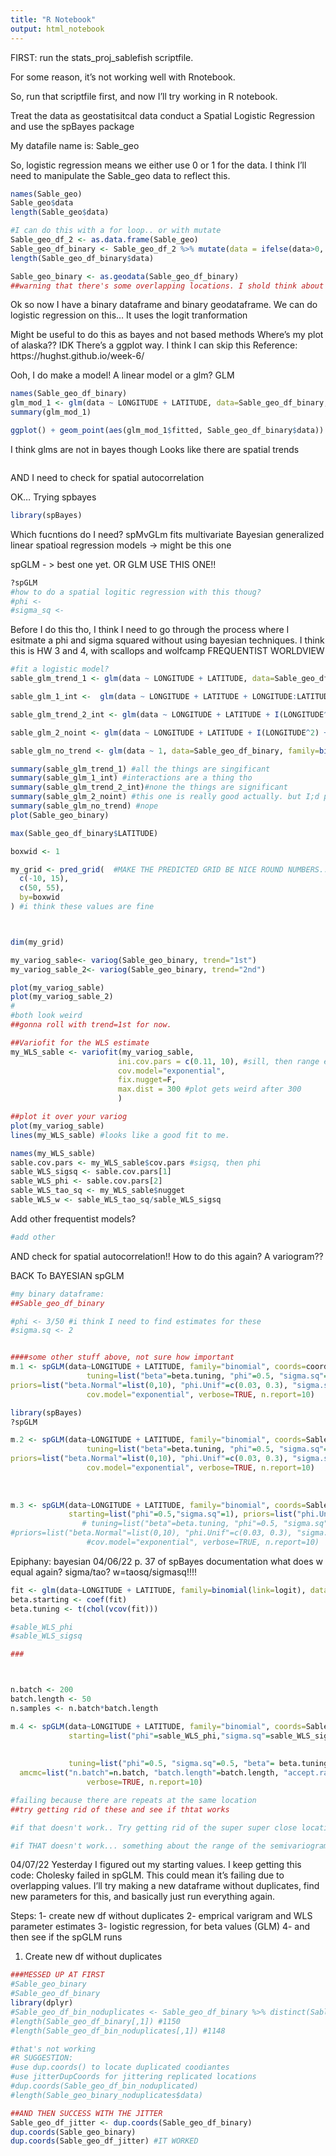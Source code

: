 ```yaml
---
title: "R Notebook"
output: html_notebook
---
```

FIRST: run the stats_proj_sablefish scriptfile.

For some reason, it's not working well with Rnotebook.

So, run that scriptfile first, and now I'll try working in R notebook.


Treat the data as geostatisitcal data
conduct a Spatial Logistic Regression
and use the spBayes package

My datafile name is: Sable_geo

So, logistic regression means we either use 0 or 1 for the data. I think I'll need to manipulate the Sable_geo data to reflect this.

```r
names(Sable_geo)
Sable_geo$data
length(Sable_geo$data)

#I can do this with a for loop.. or with mutate
Sable_geo_df_2 <- as.data.frame(Sable_geo)
Sable_geo_df_binary <- Sable_geo_df_2 %>% mutate(data = ifelse(data>0, 1, 0))
length(Sable_geo_df_binary$data)

Sable_geo_binary <- as.geodata(Sable_geo_df_binary)
##warning that there's some overlapping locations. I shold think about getting rid of duplicates?
```


Ok so now I have a binary dataframe and binary geodataframe. We can do logistic regression on this...
It uses the logit tranformation


Might be useful to do this as bayes and not based methods
Where's my plot of alaska??
IDK
There's a ggplot way.
I think I can skip this
Reference: https://hughst.github.io/week-6/


Ooh, I do make a model!
A linear model or a glm?
GLM
```r
names(Sable_geo_df_binary)
glm_mod_1 <- glm(data ~ LONGITUDE + LATITUDE, data=Sable_geo_df_binary, family=binomial())
summary(glm_mod_1)

ggplot() + geom_point(aes(glm_mod_1$fitted, Sable_geo_df_binary$data))
```
I think glms are not in bayes though
Looks like there are spatial trends

```r

```


AND I need to check for spatial autocorrelation


OK... Trying spbayes
```r
library(spBayes)

```

Which fucntions do I need?
spMvGLm fits multivariate Bayesian generalized linear spatioal regression models
-> might be this one

spGLM - > best one yet. OR GLM USE THIS ONE!!

```r
?spGLM
#how to do a spatial logitic regression with this thoug?
#phi <-
#sigma_sq <-

```


Before I do this tho, I think I need to go through the process where I esitmate a phi and sigma squared without using bayesian techniques. I think this is HW 3 and 4, with scallops and wolfcamp
FREQUENTIST WORLDVIEW
```r
#fit a logistic model?
sable_glm_trend_1 <- glm(data ~ LONGITUDE + LATITUDE, data=Sable_geo_df_binary, family=binomial(link=logit))

sable_glm_1_int <-  glm(data ~ LONGITUDE + LATITUDE + LONGITUDE:LATITUDE, data=Sable_geo_df_binary, family=binomial(link=logit))

sable_glm_trend_2_int <- glm(data ~ LONGITUDE + LATITUDE + I(LONGITUDE^2) + I(LATITUDE^2) + LONGITUDE:LATITUDE, data=Sable_geo_df_binary, family=binomial(link=logit))

sable_glm_2_noint <- glm(data ~ LONGITUDE + LATITUDE + I(LONGITUDE^2) + I(LATITUDE^2) , data=Sable_geo_df_binary, family=binomial(link=logit))

sable_glm_no_trend <- glm(data ~ 1, data=Sable_geo_df_binary, family=binomial(link=logit))

summary(sable_glm_trend_1) #all the things are singificant
summary(sable_glm_1_int) #interactions are a thing tho
summary(sable_glm_trend_2_int)#none the things are significant
summary(sable_glm_2_noint) #this one is really good actually. but I;d probably drop LONG^2 if given the option
summary(sable_glm_no_trend) #nope
plot(Sable_geo_binary)

max(Sable_geo_df_binary$LATITUDE)

boxwid <- 1

my_grid <- pred_grid(  #MAKE THE PREDICTED GRID BE NICE ROUND NUMBERS... choose a nult of the boxwidth
  c(-10, 15),
  c(50, 55),
  by=boxwid
) #i think these values are fine



dim(my_grid)

my_variog_sable<- variog(Sable_geo_binary, trend="1st") 
my_variog_sable_2<- variog(Sable_geo_binary, trend="2nd") 

plot(my_variog_sable)
plot(my_variog_sable_2)
#
#both look weird
##gonna roll with trend=1st for now.

##Variofit for the WLS estimate
my_WLS_sable <- variofit(my_variog_sable,
                        ini.cov.pars = c(0.11, 10), #sill, then range estimates
                        cov.model="exponential",
                        fix.nugget=F,
                        max.dist = 300 #plot gets weird after 300
                        )

##plot it over your variog
plot(my_variog_sable)
lines(my_WLS_sable) #looks like a good fit to me.

names(my_WLS_sable)
sable.cov.pars <- my_WLS_sable$cov.pars #sigsq, then phi
sable_WLS_sigsq <- sable.cov.pars[1]
sable_WLS_phi <- sable.cov.pars[2]
sable_WLS_tao_sq <- my_WLS_sable$nugget
sable_WLS_w <- sable_WLS_tao_sq/sable_WLS_sigsq
```


Add other frequentist models?
```r
#add other 
```



AND check for spatial autocorrelation!! How to do this again? A variogram??

BACK To BAYESIAN
spGLM
```r
#my binary dataframe:
##Sable_geo_df_binary

#phi <- 3/50 #i think I need to find estimates for these
#sigma.sq <- 2


####some other stuff above, not sure how important
m.1 <- spGLM(data~LONGITUDE + LATITUDE, family="binomial", coords=coords, weights=weights, starting=list("beta"=beta.starting, "phi"=0.06,"sigma.sq"=1, "w"=0),
                 tuning=list("beta"=beta.tuning, "phi"=0.5, "sigma.sq"=0.5, "w"=0.5),
priors=list("beta.Normal"=list(0,10), "phi.Unif"=c(0.03, 0.3), "sigma.sq.IG"=c(2, 1)), amcmc=list("n.batch"=n.batch, "batch.length"=batch.length, "accept.rate"=0.43),
                 cov.model="exponential", verbose=TRUE, n.report=10)
```


```r
library(spBayes)
?spGLM

m.2 <- spGLM(data~LONGITUDE + LATITUDE, family="binomial", coords=Sable_geo_binary$coords,  starting=list("beta"=beta.starting, "phi"=0.06,"sigma.sq"=1), #need to add somehthing here!! ##what is beta starting
                 tuning=list("beta"=beta.tuning, "phi"=0.5, "sigma.sq"=0.5),
priors=list("beta.Normal"=list(0,10), "phi.Unif"=c(0.03, 0.3), "sigma.sq.IG"=c(2, 1)), amcmc=list("n.batch"=n.batch, "batch.length"=batch.length, "accept.rate"=0.43),
                 cov.model="exponential", verbose=TRUE, n.report=10)
                 
                 
                 
m.3 <- spGLM(data~LONGITUDE + LATITUDE, family="binomial", coords=Sable_geo_binary$coords, data=Sable_geo_df_binary, n.samples = 100, cov.model="exponential",
             starting=list("phi"=0.5,"sigma.sq"=1), priors=list("phi.Unif"=c(0.03, 0.3), "sigma.sq.IG"=c(2,1)), tuning=list("phi"=0.5, "sigma.sq"=0.5, "beta"= )) # starting=list("beta"=beta.starting, "phi"=0.06,"sigma.sq"=1), #need to add somehthing here!! ##what is beta starting
                # tuning=list("beta"=beta.tuning, "phi"=0.5, "sigma.sq"=0.5),
#priors=list("beta.Normal"=list(0,10), "phi.Unif"=c(0.03, 0.3), "sigma.sq.IG"=c(2, 1)), amcmc=list("n.batch"=n.batch, "batch.length"=batch.length, "accept.rate"=0.43),
                 #cov.model="exponential", verbose=TRUE, n.report=10)
```

Epiphany: bayesian 04/06/22
p. 37 of spBayes documentation
what does w equal again? sigma/tao?
w=taosq/sigmasq!!!!
```r
fit <- glm(data~LONGITUDE + LATITUDE, family=binomial(link=logit), data=Sable_geo_df_binary)
beta.starting <- coef(fit)
beta.tuning <- t(chol(vcov(fit)))

#sable_WLS_phi
#sable_WLS_sigsq

###



n.batch <- 200
batch.length <- 50
n.samples <- n.batch*batch.length

m.4 <- spGLM(data~LONGITUDE + LATITUDE, family="binomial", coords=Sable_geo_binary$coords, data=Sable_geo_df_binary, n.samples = 100, cov.model="exponential",
             starting=list("phi"=sable_WLS_phi,"sigma.sq"=sable_WLS_sigsq, "beta"=beta.starting, "w"= sable_WLS_w), priors=list("phi.Unif"=c(1, 2), "sigma.sq.IG"=c(2,1), 
                                                                                                                                #"beta.Normal"=list(0,10)), 
                                                                                                                          "beta.Normal"=list(c(0,0,0),c(10,10,10))),
             tuning=list("phi"=0.5, "sigma.sq"=0.5, "beta"= beta.tuning, "w" = 0.5), #for metropolis proposals. May need to adjust
  amcmc=list("n.batch"=n.batch, "batch.length"=batch.length, "accept.rate"=0.43),
                 verbose=TRUE, n.report=10)

#failing because there are repeats at the same location
##try getting rid of these and see if thtat works

#if that doesn't work.. Try getting rid of the super super close location

#if THAT doesn't work... something about the range of the semivariogram, if range parameter is on the big size, locations.... try after the other things

```


04/07/22
Yesterday I figured out my starting values.
I keep getting this code: Cholesky failed in spGLM. This could mean it's failing due to overlapping values. I'll try making a new dataframe without duplicates, find new parameters for this, and basically just run everything again.

Steps:
 1- create new df without duplicates
 2- emprical varigram and WLS parameter estimates
 3- logistic regression, for beta values (GLM)
 4- and then see if the spGLM runs
 
 1. Create new df without duplicates
```r
###MESSED UP AT FIRST
#Sable_geo_binary
#Sable_geo_df_binary
library(dplyr)
#Sable_geo_df_bin_noduplicates <- Sable_geo_df_binary %>% distinct(Sable_geo_df_binary$coords) #OK, HERE IS MY NONDUPLICATED GEODATAFRAME
#length(Sable_geo_df_binary[,1]) #1150
#length(Sable_geo_df_bin_noduplicates[,1]) #1148

#that's not working
#R SUGGESTION:
#use dup.coords() to locate duplicated coodiantes
#use jitterDupCoords for jittering replicated locations
#dup.coords(Sable_geo_df_bin_noduplicated)
#length(Sable_geo_binary_noduplicates$data)

##AND THEN SUCCESS WITH THE JITTER
Sable_geo_df_jitter <- dup.coords(Sable_geo_df_binary)
dup.coords(Sable_geo_binary)
dup.coords(Sable_geo_df_jitter) #IT WORKED
```

